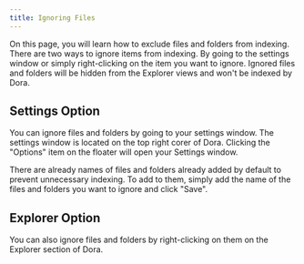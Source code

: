 ```yaml
---
title: Ignoring Files
---
```


On this page, you will learn how to exclude files and folders from indexing.
There are two ways to ignore items from indexing. By going to the settings window or simply right-clicking on the item you want to ignore.
Ignored files and folders will be hidden from the Explorer views and won't be indexed by Dora.

## Settings Option
You can ignore files and folders by going to your settings window.
The settings window is located on the top right corer of Dora.
Clicking the <Icon icon="sliders" iconType="solid" />"Options" item on the floater will open your Settings window.

There are already names of files and folders already added by default to prevent unnecessary indexing.
To add to them, simply add the name of the files and folders you want to ignore and click "Save".

## Explorer Option
You can also ignore files and folders by right-clicking on them on the Explorer section of Dora.